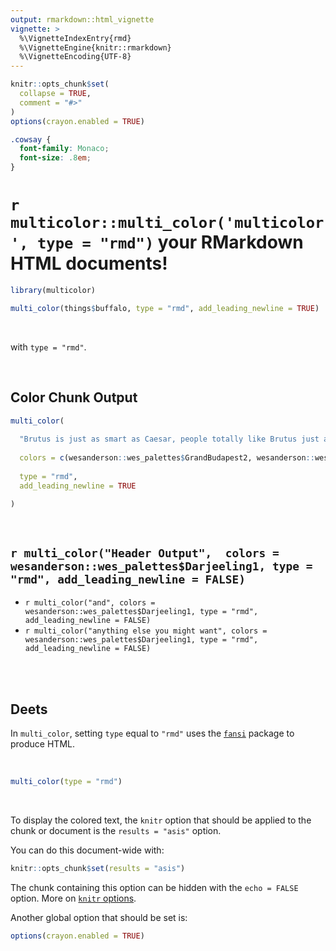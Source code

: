 ```yaml
---
output: rmarkdown::html_vignette
vignette: >
  %\VignetteIndexEntry{rmd}
  %\VignetteEngine{knitr::rmarkdown}
  %\VignetteEncoding{UTF-8}
---
```


```r
knitr::opts_chunk$set(
  collapse = TRUE,
  comment = "#>"
)
options(crayon.enabled = TRUE)
```

```css
.cowsay {
  font-family: Monaco;
  font-size: .8em;
}
```


# `r multicolor::multi_color('multicolor', type = "rmd")` your RMarkdown HTML documents!


```r
library(multicolor)
```


<div style='font-family: Monaco; font-size = 0.8em'>

```r
multi_color(things$buffalo, type = "rmd", add_leading_newline = TRUE)
```

</div>

<br>

with `type = "rmd"`.

<br>

## Color Chunk Output


```r
multi_color(
  
  "Brutus is just as smart as Caesar, people totally like Brutus just as much as they like Caesar, and when did it become okay for one person to be the boss of everybody because that's not what Rome is about! We should totally just STAB CAESAR!",
  
  colors = c(wesanderson::wes_palettes$GrandBudapest2, wesanderson::wes_palettes$GrandBudapest2),
  
  type = "rmd",
  add_leading_newline = TRUE

)
```


<br> 

## `r multi_color("Header Output",  colors = wesanderson::wes_palettes$Darjeeling1, type = "rmd", add_leading_newline = FALSE)`

* `r multi_color("and", colors = wesanderson::wes_palettes$Darjeeling1, type = "rmd", add_leading_newline = FALSE)`
* `r multi_color("anything else you might want", colors = wesanderson::wes_palettes$Darjeeling1, type = "rmd", add_leading_newline = FALSE)`


<br>
<br>

## Deets

In `multi_color`, setting `type` equal to `"rmd"` uses the [`fansi`](https://github.com/brodieG/fansi) package to produce HTML.

<br>

```r
multi_color(type = "rmd")
```

<br>

To display the colored text, the `knitr` option that should be applied to the chunk or document is the `results = "asis"` option.

You can do this document-wide with:

```r
knitr::opts_chunk$set(results = "asis")
```

The chunk containing this option can be hidden with the `echo = FALSE` option. More on [`knitr` options](https://yihui.name/knitr/options/).

Another global option that should be set is:

```r
options(crayon.enabled = TRUE)
```

<br>
